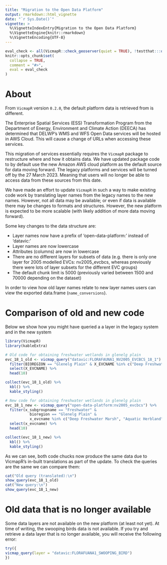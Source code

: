 ```yaml
---
title: "Migration to the Open Data Platform"
output: rmarkdown::html_vignette
date: "`r Sys.Date()`"
vignette: >
  %\VignetteIndexEntry{Migration to the Open Data Platform}
  %\VignetteEngine{knitr::rmarkdown}
  %\VignetteEncoding{UTF-8}
---
```


<!--
Modifications Copyright 2020 Rachel Swain and Justin Cally
Copyright 2019 Province of British Columbia

Licensed under the Apache License, Version 2.0 (the "License");
you may not use this file except in compliance with the License.
You may obtain a copy of the License at

http://www.apache.org/licenses/LICENSE-2.0

Unless required by applicable law or agreed to in writing, software distributed under the License is distributed on an "AS IS" BASIS,
WITHOUT WARRANTIES OR CONDITIONS OF ANY KIND, either express or implied.
See the License for the specific language governing permissions and limitations under the License.
-->

```r
eval_check <- all(VicmapR::check_geoserver(quiet = TRUE), !testthat:::on_cran(), sf::sf_extSoftVersion()[["GDAL"]] > 3)
knitr::opts_chunk$set(
  collapse = TRUE,
  comment = "#>",
  eval = eval_check
)
```

# About  

From `VicmapR` version `0.2.0`, the default platform data is retrieved from is different.  

The Enterprise Spatial Services (ESS) Transformation Program from the Department of Energy, Environment and Climate Action (DEECA) has determined that DELWP’s WMS and WFS Open Data services will be hosted in AWS Cloud. This will cause a change of URLs when accessing these
services.

This migration of services essentially requires the `VicmapR` package to restructure where and how it obtains data. We have updated package code to by default use the new Amazon AWS cloud platform as the default source for data moving forward. The legacy platforms and services will be turned off by the  27 March 2023. Meaning that users will no longer be able to access data from these sources from this date.  

We have made an effort to update `VicmapR` in such a way to make existing code work by translating layer names from the legacy names to the new names. However, not all data may be available; or even if data is available there may be changes to formats and structures. However, the new platform is expected to be more scalable (with likely addition of more data moving forward).    

Some key changes to the data structure are: 

+ Layer names now have a prefix of 'open-data-platform:' instead of 'datavic:'  
+ Layer names are now lowercase   
+ Attributes (columns) are now in lowercase   
+ There are no different layers for subsets of data (e.g. there is only one layer for 2005 modelled EVCs: nv2005_evcbcs, whereas previously there were lots of layer subsets for the different EVC groups)
+ The default chunk limit is 5000 (previously varied between 1500 and 70000 depending on the dataset)  

In order to view how old layer names relate to new layer names users can view the exported data.frame (`name_conversions`).


# Comparison of old and new code  

Below we show how you might have queried a a layer in the legacy system and in the new system 

```r
library(VicmapR)
library(kableExtra)
```

```r

# Old code for obtaining freshwater wetlands in glenelg plain
evc_18_1_old <- vicmap_query("datavic:FLORAFAUNA1_NV2005_EVCBCS_18_1") %>% 
  filter(BIOREGION == "Glenelg Plain" & X_EVCNAME %in% c("Deep Freshwater Marsh", "Aquatic Herbland")) %>% 
  select(X_EVCNAME) %>%
  head(10) 

collect(evc_18_1_old) %>%
  kbl() %>%
  kable_styling()
```

```r
# New code for obtaining freshwater wetlands in glenelg plain
evc_18_1_new <- vicmap_query("open-data-platform:nv2005_evcbcs") %>% 
  filter(x_subgroupname == "Freshwater" & 
           bioregion == "Glenelg Plain" & 
           x_evcname %in% c("Deep Freshwater Marsh", "Aquatic Herbland")) %>% 
  select(x_evcname) %>%
  head(10)

collect(evc_18_1_new) %>%
  kbl() %>%
  kable_styling()
```

As we can see, both code chucks now produce the same data due to VicmapR's in-built translations as part of the update. To check the queries are the same we can compare them:  

```r
cat("Old query (translated):\n")
show_query(evc_18_1_old)
cat("New query:\n")
show_query(evc_18_1_new)
```

# Old data that is no longer available  

Some data layers are not available on the new platform (at least not yet). At time of writing, the swooping birds data is not available. If you try and retrieve a data layer that is no longer available, you will receive the following error:  

```r
try({
vicmap_query(layer = "datavic:FLORAFUANA1_SWOOPING_BIRD") 
})
```

